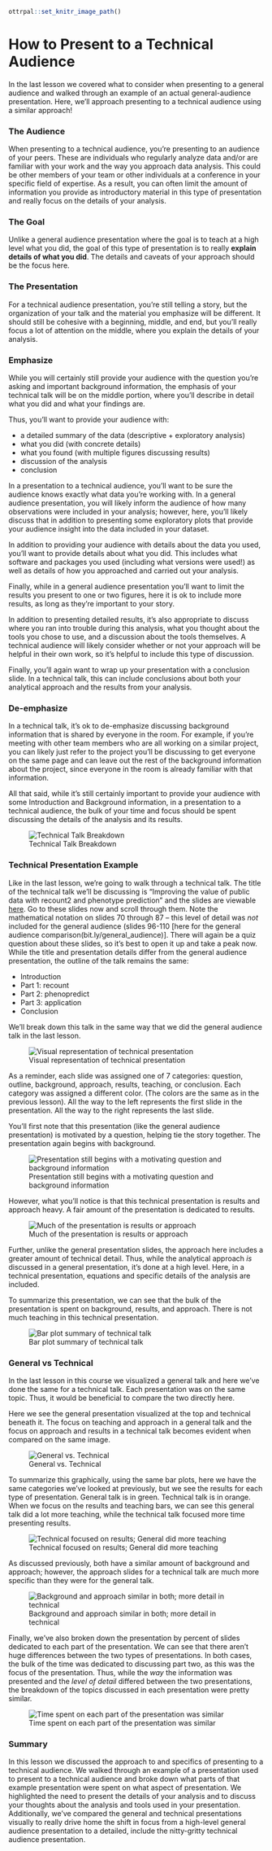 ```r
ottrpal::set_knitr_image_path()
```

# How to Present to a Technical Audience

In the last lesson we covered what to consider when presenting to a general audience and walked through an example of an actual general-audience presentation. Here, we'll approach presenting to a technical audience using a similar approach!

### The Audience

When presenting to a technical audience, you're presenting to an audience of your peers. These are individuals who regularly analyze data and/or are familiar with your work and the way you approach data analysis. This could be other members of your team or other individuals at a conference in your specific field of expertise. As a result, you can often limit the amount of information you provide as introductory material in this type of presentation and really focus on the details of your analysis.


### The Goal

Unlike a general audience presentation where the goal is to teach at a high level what you did, the goal of this type of presentation is to really **explain details of what you did**. The details and caveats of your approach should be the focus here.

### The Presentation

For a technical audience presentation, you're still telling a story, but the organization of your talk and the material you emphasize will be different. It should still be cohesive with a beginning, middle, and end, but you'll really focus a lot of attention on the middle, where you explain the details of your analysis.


### Emphasize

While you will certainly still provide your audience with the question you're asking and important background information, the emphasis of your technical talk will be on the middle portion, where you'll describe in detail what you did and what your findings are.

Thus, you'll want to provide your audience with:

* a detailed summary of the data (descriptive + exploratory analysis)
* what you did (with concrete details)
* what you found (with multiple figures discussing results)
* discussion of the analysis
* conclusion

In a presentation to a technical audience, you'll want to be sure the audience knows exactly what data you're working with. In a general audience presentation, you will likely inform the audience of how many observations were included in your analysis; however, here, you'll likely discuss that in addition to presenting some exploratory plots that provide your audience insight into the data included in your dataset.

In addition to providing your audience with details about the data you used, you'll want to provide details about what you did. This includes what software and packages you used (including what versions were used!) as well as details of how you approached and carried out your analysis.

Finally, while in a general audience presentation you'll want to limit the results you present to one or two figures, here it is ok to include more results, as long as they're important to your story.

In addition to presenting detailed results, it's also appropriate to discuss where you ran into trouble during this analysis, what you thought about the tools you chose to use, and a discussion about the tools themselves. A technical audience will likely consider whether or not your approach will be helpful in their own work, so it's helpful to include this type of discussion.

Finally, you'll again want to wrap up your presentation with a conclusion slide. In a technical talk, this can include conclusions about both your analytical approach and the results from your analysis.

### De-emphasize

In a technical talk, it's ok to de-emphasize discussing background information that is shared by everyone in the room. For example, if you're meeting with other team members who are all working on a similar project, you can likely just refer to the project you'll be discussing to get everyone on the same page and can leave out the rest of the background information about the project, since everyone in the room is already familiar with that information.

All that said, while it's still certainly important to provide your audience with some Introduction and Background information, in a presentation to a technical audience, the bulk of your time and focus should be spent discussing the details of the analysis and its results.


![Technical Talk Breakdown](https://docs.google.com/presentation/d/1EromtzNJS1mzKLOHzV4Cwes4XhrMR23dMXtjqOCUVzk/export/png?id=1EromtzNJS1mzKLOHzV4Cwes4XhrMR23dMXtjqOCUVzk&pageid=g3eb60054e7_0_0)

### Technical Presentation Example

Like in the last lesson, we're going to walk through a technical talk. The title of the technical talk we'll be discussing is "Improving the value of public data with recount2 and phenotype prediction" and the slides are viewable [here](bit.ly/technical_audience). Go to these slides now and scroll through them. Note the mathematical notation on slides 70 through 87 -- this level of detail was *not* included for the general audience (slides 96-110 [here for the general audience comparison(bit.ly/general_audience)]. There will again be a quiz question about these slides, so it's best to open it up and take a peak now. While the title and presentation details differ from the general audience presentation, the outline of the talk remains the same:

- Introduction
- Part 1: recount
- Part 2: phenopredict
- Part 3: application
- Conclusion

We'll break down this talk in the same way that we did the general audience talk in the last lesson.


![Visual representation of technical presentation](https://docs.google.com/presentation/d/1EromtzNJS1mzKLOHzV4Cwes4XhrMR23dMXtjqOCUVzk/export/png?id=1EromtzNJS1mzKLOHzV4Cwes4XhrMR23dMXtjqOCUVzk&pageid=g3eb60054e7_0_192)

As a reminder, each slide was assigned one of 7 categories: question, outline, background, approach, results, teaching, or conclusion. Each category was assigned a different color. (The colors are the same as in the previous lesson). All the way to the left represents the first slide in the presentation. All the way to the right represents the last slide.

You'll first note that this presentation (like the general audience presentation) is motivated by a question, helping tie the story together. The presentation again begins with background.


![Presentation still begins with a motivating question and background information](https://docs.google.com/presentation/d/1EromtzNJS1mzKLOHzV4Cwes4XhrMR23dMXtjqOCUVzk/export/png?id=1EromtzNJS1mzKLOHzV4Cwes4XhrMR23dMXtjqOCUVzk&pageid=g3eb60054e7_0_699)

However, what you'll notice is that this technical presentation is results and approach heavy. A fair amount of the presentation is dedicated to results.


![Much of the presentation is results or approach](https://docs.google.com/presentation/d/1EromtzNJS1mzKLOHzV4Cwes4XhrMR23dMXtjqOCUVzk/export/png?id=1EromtzNJS1mzKLOHzV4Cwes4XhrMR23dMXtjqOCUVzk&pageid=g3eb60054e7_0_606)

Further, unlike the general presentation slides, the approach here includes a greater amount of technical detail. Thus, while the analytical approach *is* discussed in a general presentation, it's done at a high level. Here, in a technical presentation, equations and specific details of the analysis are included.

To summarize this presentation, we can see that the bulk of the presentation is spent on background, results, and approach. There is not much teaching in this technical presentation.


![Bar plot summary of technical talk](https://docs.google.com/presentation/d/1EromtzNJS1mzKLOHzV4Cwes4XhrMR23dMXtjqOCUVzk/export/png?id=1EromtzNJS1mzKLOHzV4Cwes4XhrMR23dMXtjqOCUVzk&pageid=g2bfdb07292_0_151)

### General vs Technical

In the last lesson in this course we visualized a general talk and here we've done the same for a technical talk. Each presentation was on the same topic. Thus, it would be beneficial to compare the two directly here.

Here we see the general presentation visualized at the top and technical beneath it. The focus on teaching and approach in a general talk and the focus on approach and results in a technical talk becomes evident when compared on the same image.


![General vs. Technical](https://docs.google.com/presentation/d/1EromtzNJS1mzKLOHzV4Cwes4XhrMR23dMXtjqOCUVzk/export/png?id=1EromtzNJS1mzKLOHzV4Cwes4XhrMR23dMXtjqOCUVzk&pageid=g3f9d5b130f_0_25)

To summarize this graphically, using the same bar plots, here we have the same categories we've looked at previously, but we see the results for each type of presentation. General talk is in green. Technical talk is in orange. When we focus on the results and teaching bars, we can see this general talk did a lot more teaching, while the technical talk focused more time presenting results.


![Technical focused on results; General did more teaching](https://docs.google.com/presentation/d/1EromtzNJS1mzKLOHzV4Cwes4XhrMR23dMXtjqOCUVzk/export/png?id=1EromtzNJS1mzKLOHzV4Cwes4XhrMR23dMXtjqOCUVzk&pageid=g3eb60054e7_0_188)

As discussed previously, both have a similar amount of background and approach; however, the approach slides for a technical talk are much more specific than they were for the general talk.


![Background and approach similar in both; more detail in technical](https://docs.google.com/presentation/d/1EromtzNJS1mzKLOHzV4Cwes4XhrMR23dMXtjqOCUVzk/export/png?id=1EromtzNJS1mzKLOHzV4Cwes4XhrMR23dMXtjqOCUVzk&pageid=g3f9d5b130f_0_12)

Finally, we've also broken down the presentation by percent of slides dedicated to each part of the presentation. We can see that there aren't huge differences between the two types of presentations. In both cases, the bulk of the time was dedicated to discussing part two, as this was the focus of the presentation. Thus, while the *way* the information was presented and the *level of detail* differed between the two presentations, the breakdown of the topics discussed in each presentation were pretty similar.


![Time spent on each part of the presentation was similar](https://docs.google.com/presentation/d/1EromtzNJS1mzKLOHzV4Cwes4XhrMR23dMXtjqOCUVzk/export/png?id=1EromtzNJS1mzKLOHzV4Cwes4XhrMR23dMXtjqOCUVzk&pageid=g3eb60054e7_0_337)

### Summary

In this lesson we discussed the approach to and specifics of presenting to a technical audience. We walked through an example of a presentation used to present to a technical audience and broke down what parts of that example presentation were spent on what aspect of presentation. We highlighted the need to present the details of your analysis and to discuss your thoughts about the analysis and tools used in your presentation. Additionally, we've compared the general and technical presentations visually to really drive home the shift in focus from a high-level general audience presentation to a detailed, include the nitty-gritty technical audience presentation.

